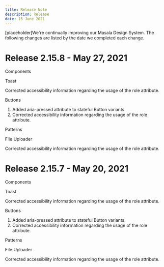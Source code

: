 ```yaml
---
title: Release Note
description: Release
date: 15 June 2021
---
```


[placeholder]We're continually improving our Masala Design System. The following changes are listed by the date we completed each change.

# Release 2.15.8 - May 27, 2021

<Heading size="s">Components</Heading>
<br />

<Link appearance="default">Toast</Link>
<br />

Corrected accessibility information regarding the usage of
the role attribute.

<Link appearance="default">Buttons</Link>
<br />

1. Added aria-pressed attribute to stateful Button variants.
2. Corrected accessibility information regarding the usage of
   the role attribute.

<Heading size="s">Patterns</Heading>
<br />

<Link appearance="default">File Uploader</Link>
<br />

Corrected accessibility information regarding the usage of the
role attribute.

# Release 2.15.7 - May 20, 2021

<Heading size="s">Components</Heading>
<br />

<Link appearance="default">Toast</Link>
<br />

Corrected accessibility information regarding the usage of
the role attribute.

<Link appearance="default">Buttons</Link>
<br />

1. Added aria-pressed attribute to stateful Button variants.
2. Corrected accessibility information regarding the usage of
   the role attribute.

<Heading size="s">Patterns</Heading>
<br />

<Link appearance="default">File Uploader</Link>
<br />

Corrected accessibility information regarding the usage of the
role attribute.
